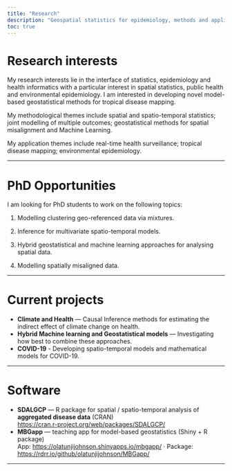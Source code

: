 ```yaml
---
title: "Research"
description: "Geospatial statistics for epidemiology, methods and applications."
toc: true
---
```


# Research interests

My research interests lie in the interface of statistics, epidemiology and health informatics with a particular interest in spatial statistics, public health and environmental epidemiology. I am interested in developing novel model-based geostatistical methods for tropical disease mapping.

My methodological themes include spatial and spatio-temporal statistics; joint modelling of multiple outcomes; geostatistical methods for spatial misalignment and Machine Learning.

My application themes include real-time health surveillance; tropical disease mapping; environmental epidemiology.

---

# PhD Opportunities 

I am looking for PhD students to work on the following topics:

1. Modelling clustering geo-referenced data via mixtures.

2. Inference for multivariate spatio-temporal models.

3. Hybrid geostatistical and machine learning approaches for analysing spatial data.

4. Modelling spatially misaligned data.

---

# Current projects

- **Climate and Health** — Causal Inference methods for estimating the indirect effect of climate change on health.
- **Hybrid Machine learning and Geostatistical models** — Investigating how best to combine these approaches.
- **COVID-19** - Developing spatio-temporal models and mathematical models for COVID-19.

---

# Software

- **SDALGCP** — R package for spatial / spatio-temporal analysis of **aggregated disease data** (CRAN)  
  <https://cran.r-project.org/web/packages/SDALGCP/>  
- **MBGapp** — teaching app for model-based geostatistics (Shiny + R package)  
  App: <https://olatunjijohnson.shinyapps.io/mbgapp/> · Package: <https://rdrr.io/github/olatunjijohnson/MBGapp/>

---

